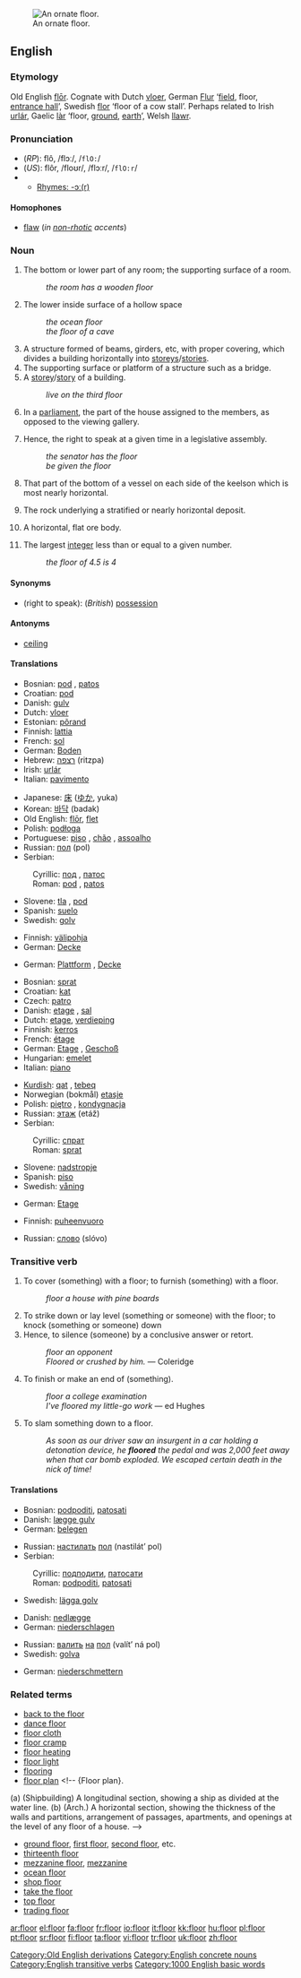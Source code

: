 [[Image:TerracinaDuomoInternoPavimentoCosmatesco1.jpg|thumb|right|An ornate floor.]]
==English==

{{rank|main|q|greatly|981|floor|example|class|century}}

===Etymology===
Old English [[flor|flōr]].  Cognate with Dutch [[vloer]], German [[Flur]] ‘[[field]], floor, [[entrance hall]]’, Swedish [[flor]] ‘floor of a cow stall’.  Perhaps related to Irish [[urlár]],  Gaelic [[làr]] ‘floor, [[ground]], [[earth]]’, Welsh [[llawr]].

===Pronunciation===
*(''RP''): flô, /flɔː/, /<tt>flO:</tt>/
*(''US''): flôr, /floʊr/, /flɔːr/, /<tt>flO:r</tt>/
*{{audio|en-us-floor.ogg|Audio (US)}}
**[[rhymes:English:-ɔː(r)|Rhymes: -ɔː(r)]]

====Homophones====
*[[flaw]] (''in [[non-rhotic]] accents'')

===Noun===
{{en-noun}}

# The bottom or lower part of any room; the supporting surface of a room.
#:''the room has a wooden floor''
# The lower inside surface of a hollow space
#:''the ocean floor''
#:''the floor of a cave''
# A structure formed of beams, girders, etc, with proper covering, which divides a building horizontally into [[storey]]s/[[story|stories]].
# The supporting surface or platform of a structure such as a bridge.
# A [[storey]]/[[story]] of a building.
#:''live on the third floor''
# In a [[parliament]], the part of the house assigned to the members, as opposed to the viewing gallery.
# {{US}} Hence, the right to speak at a given time in a legislative assembly.
#:''the senator has the floor''
#:''be given the floor''
# {{nautical}} That part of the bottom of a vessel on each side of the keelson which is most nearly horizontal.
# {{mining}} The rock underlying a stratified or nearly horizontal deposit.
# {{mining}} A horizontal, flat ore body.
# {{mathematics}} The largest [[integer]] less than or equal to a given number.
#:''the floor of 4.5 is 4''

====Synonyms====
*(right to speak): (''British'') [[possession]]

====Antonyms====
*[[ceiling]]

====Translations====
{{trans-top|lower part of a room}}
*Bosnian: [[pod#Bosnian|pod]] {{m}}, [[patos#Bosnian|patos]] {{m}}
*Croatian: [[pod#Croatian|pod]] {{m}}
*Danish: [[gulv]] {{n}}
*Dutch: [[vloer]]
*Estonian: [[põrand]]
*Finnish: [[lattia]]
*French: [[sol]] {{m}}
*German: [[Boden]] {{m}}
*Hebrew: [[רצפה]] (ritzpa) {{f}}
*Irish: [[urlár]] {{m}}
*Italian: [[pavimento]] {{m}}
{{trans-mid}}
*Japanese: [[床]] ([[ゆか]], yuka)
*Korean: [[바닥]] (badak)
*Old English: [[flor|flōr]], [[flet]]
*Polish: [[podłoga]] {{f}}
*Portuguese: [[piso]] {{m}}, [[chão]] {{m}}, [[assoalho]] {{m}}
*Russian: [[пол#Russian|пол]] (pol) {{m}}
*Serbian:
:Cyrillic: [[под#Serbian|под]] {{m}}, [[патос#Serbian|патос]] {{m}}
:Roman: [[pod#Serbian|pod]] {{m}}, [[patos#Serbian|patos]] {{m}}
*Slovene: [[tla]] {{n}} {{p}}, [[pod]] {{m}}
*Spanish: [[suelo]] {{m}}
*Swedish: [[golv]] {{n}}
{{trans-bottom}}

{{trans-top|horizontal structure dividing a building}}
*Finnish: [[välipohja]]
*German: [[Decke]] {{f}}
{{trans-mid}}
{{trans-bottom}}

{{trans-top|supporting surface of a structure}}
*German: [[Plattform]] {{f}}, [[Decke]] {{f}}
{{trans-mid}}
{{trans-bottom}}

{{trans-top|storey/story}}
*Bosnian: [[sprat#Bosnian|sprat]] {{m}}
*Croatian: [[kat#Croatian|kat]] {{m}}
*Czech: [[patro]]
*Danish: [[etage]] {{c}}, [[sal]] {{n}}
*Dutch: [[etage]], [[verdieping]]
*Finnish: [[kerros]]
*French: [[étage]] {{f}}
*German: [[Etage]] {{f}}, [[Geschoß]] {{n}}
*Hungarian: [[emelet]]
*Italian: [[piano#Italian|piano]] {{m}}
{{trans-mid}}
*[[Kurdish]]: [[qat]] {{f}}, [[tebeq]] {{f}}
*Norwegian (bokmål) [[etasje]] {{n}}
*Polish: [[piętro]] {{n}}, [[kondygnacja]] {{f}}
*Russian: [[этаж]] (etáž) {{m}}
*Serbian:
:Cyrillic: [[спрат#Serbian|спрат]] {{m}}
:Roman: [[sprat#Serbian|sprat]] {{m}}
*Slovene: [[nadstropje]] {{n}}
*Spanish: [[piso]] {{m}}
*Swedish: [[våning]] {{c}}
{{trans-bottom}}

{{trans-top|part of the house assigned to the members of a legislative assembly}}
*German: [[Etage]] {{f}}
{{trans-mid}}
{{trans-bottom}}

{{trans-top|right to speak in a legislative assembly}}
*Finnish: [[puheenvuoro]]
{{trans-mid}}
*Russian: [[слово]] (slóvo) {{n}}
{{trans-bottom}}

{{trans-top|near-horizontal part of a vessel}}
{{trans-mid}}
{{trans-bottom}}

{{trans-top|rock underlying a stratified or nearly horizontal deposit}}
{{trans-mid}}
{{trans-bottom}}

{{trans-top|horizontal, flat ore body}}
{{trans-mid}}
{{trans-bottom}}

===Transitive verb===
{{en-verb}}

# To cover (something) with a floor; to furnish (something) with a floor.
#:''floor a house with pine boards''
# To strike down or lay level (something or someone) with the floor; to knock (something or someone) down
# Hence, to silence (someone) by a conclusive answer or retort.
#:''floor an opponent''
#:''Floored or crushed by him.'' &mdash; Coleridge
# {{colloquial}} To finish or make an end of (something).
#:''floor a college examination''
#:''I've floored my little-go work'' &mdash; ed Hughes
# To slam something down to a floor.
#:''As soon as our driver saw an insurgent in a car holding a detonation device, he '''floored''' the pedal and was 2,000 feet away when  that car bomb exploded. We escaped certain death in the nick of time!''

====Translations====
{{trans-top|cover with a floor}}
*Bosnian: [[podpoditi#Bosnian|podpoditi]], [[patosati#Bosnian|patosati]]
*Danish: [[lægge gulv]]
*German: [[belegen]]
{{trans-mid}}
*Russian: [[настилать]] [[пол#Russian|пол]] (nastilát’ pol)
*Serbian:
:Cyrillic: [[подподити#Serbian|подподити]], [[патосати#Serbian|патосати]]
:Roman: [[podpoditi#Serbian|podpoditi]], [[patosati#Serbian|patosati]]
*Swedish: [[lägga golv]]
{{trans-bottom}}

{{trans-top|strike down}}
*Danish: [[nedlægge]]
*German: [[niederschlagen]]
{{trans-mid}}
*Russian: [[валить]] [[на]] [[пол#Russian|пол]] (valít’ ná pol)
*Swedish: [[golva]]
{{trans-bottom}}

{{trans-top|silence with a conclusive answer}}
*German: [[niederschmettern]]
{{trans-mid}}
{{trans-bottom}}

{{trans-top|colloquial: to finish or make an end of}}
{{trans-mid}}
{{trans-bottom}}

===Related terms===
*[[back to the floor]]
*[[dance floor]]
*[[floor cloth]] <!--{Floor cloth}, a heavy fabric, painted, varnished, or saturated, with waterproof material, for covering floors; oilcloth. -->
*[[floor cramp]] <!--{Floor cramp}, an implement for tightening the seams of floor boards before nailing them in position. -->
*[[floor heating]]
*[[floor light]] <!-- {Floor light}, a frame with glass panes in a floor. -->
*[[flooring]]
*[[floor plan]] <!-- {Floor plan}.
(a) (Shipbuilding) A longitudinal section, showing a ship
as divided at the water line.
(b) (Arch.) A horizontal section, showing the thickness of
the walls and partitions, arrangement of passages,
apartments, and openings at the level of any floor of
a house.
-->
*[[ground floor]], [[first floor]], [[second floor]], etc.
*[[thirteenth floor]]
*[[mezzanine floor]], [[mezzanine]]
*[[ocean floor]]
*[[shop floor]]
*[[take the floor]]
*[[top floor]]
*[[trading floor]]

[[Category:Old English derivations]]
[[Category:English concrete nouns]]
[[Category:English transitive verbs]]
[[Category:1000 English basic words]]

[[ar:floor]]
[[el:floor]]
[[fa:floor]]
[[fr:floor]]
[[io:floor]]
[[it:floor]]
[[kk:floor]]
[[hu:floor]]
[[pl:floor]]
[[pt:floor]]
[[sr:floor]]
[[fi:floor]]
[[ta:floor]]
[[vi:floor]]
[[tr:floor]]
[[uk:floor]]
[[zh:floor]]